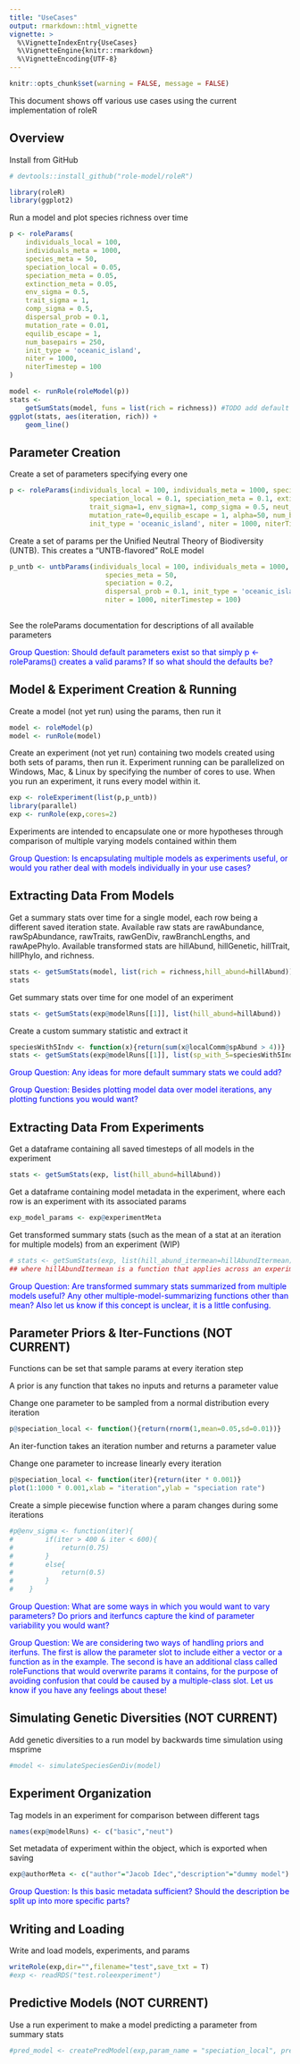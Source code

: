 ```yaml
---
title: "UseCases"
output: rmarkdown::html_vignette
vignette: >
  %\VignetteIndexEntry{UseCases}
  %\VignetteEngine{knitr::rmarkdown}
  %\VignetteEncoding{UTF-8}
---
```


```r
knitr::opts_chunk$set(warning = FALSE, message = FALSE) 
```

This document shows off various use cases using the current implementation of roleR

## Overview

Install from GitHub

```r

# devtools::install_github("role-model/roleR")

library(roleR)
library(ggplot2)
```

Run a model and plot species richness over time


```r

p <- roleParams(
    individuals_local = 100,
    individuals_meta = 1000,
    species_meta = 50,
    speciation_local = 0.05,
    speciation_meta = 0.05,
    extinction_meta = 0.05,
    env_sigma = 0.5,
    trait_sigma = 1,
    comp_sigma = 0.5,
    dispersal_prob = 0.1,
    mutation_rate = 0.01,
    equilib_escape = 1,
    num_basepairs = 250,
    init_type = 'oceanic_island',
    niter = 1000,
    niterTimestep = 100
)

model <- runRole(roleModel(p))
stats <-
    getSumStats(model, funs = list(rich = richness)) #TODO add default where all existing sumstats are added
ggplot(stats, aes(iteration, rich)) +
    geom_line()
```

## Parameter Creation

Create a set of parameters specifying every one

```r

p <- roleParams(individuals_local = 100, individuals_meta = 1000, species_meta = 100, 
                    speciation_local = 0.1, speciation_meta = 0.1, extinction_meta = 0.05, dispersal_prob = 0.1,
                    trait_sigma=1, env_sigma=1, comp_sigma = 0.5, neut_delta=1, env_comp_delta=1,
                    mutation_rate=0,equilib_escape = 1, alpha=50, num_basepairs = 250,
                    init_type = 'oceanic_island', niter = 1000, niterTimestep = 10)
```

Create a set of params per the Unified Neutral Theory of Biodiversity (UNTB).
This creates a "UNTB-flavored" RoLE model 

```r

p_untb <- untbParams(individuals_local = 100, individuals_meta = 1000, 
                        species_meta = 50, 
                        speciation = 0.2, 
                        dispersal_prob = 0.1, init_type = 'oceanic_island',
                        niter = 1000, niterTimestep = 100)   
    
```

See the roleParams documentation for descriptions of all available parameters 

<span style="color:blue">Group Question: Should default parameters exist so that simply p <- roleParams() creates a valid params? If so what should the defaults be? </span>

## Model & Experiment Creation & Running

Create a model (not yet run) using the params, then run it 

```r

model <- roleModel(p)
model <- runRole(model)

```

Create an experiment (not yet run) containing two models created using both sets of params, then run it.
Experiment running can be parallelized on Windows, Mac, & Linux by specifying the number of cores to use. 
When you run an experiment, it runs every model within it.

```r

exp <- roleExperiment(list(p,p_untb))
library(parallel)
exp <- runRole(exp,cores=2)

```

Experiments are intended to encapsulate one or more hypotheses through comparison of multiple varying models contained within them

<span style="color:blue">Group Question: Is encapsulating multiple models as experiments useful, or would you rather deal with models individually in your use cases? </span>

## Extracting Data From Models

Get a summary stats over time for a single model, each row being a different saved iteration state.
Available raw stats are rawAbundance, rawSpAbundance, rawTraits, rawGenDiv, rawBranchLengths, and rawApePhylo.
Available transformed stats are hillAbund, hillGenetic, hillTrait, hillPhylo, and richness.

```r

stats <- getSumStats(model, list(rich = richness,hill_abund=hillAbund))
stats

```

Get summary stats over time for one model of an experiment 

```r

stats <- getSumStats(exp@modelRuns[[1]], list(hill_abund=hillAbund)) 
``` 

Create a custom summary statistic and extract it 

```r

speciesWith5Indv <- function(x){return(sum(x@localComm@spAbund > 4))} 
stats <- getSumStats(exp@modelRuns[[1]], list(sp_with_5=speciesWith5Indv)) 

``` 

<span style="color:blue">Group Question: Any ideas for more default summary stats we could add? </span> 

<span style="color:blue">Group Question: Besides plotting model data over model iterations, any plotting functions you would want? </span> 

## Extracting Data From Experiments 

Get a dataframe containing all saved timesteps of all models in the experiment 

```r

stats <- getSumStats(exp, list(hill_abund=hillAbund)) 

``` 

Get a dataframe containing model metadata in the experiment, where each row is an experiment with its associated params 

```r

exp_model_params <- exp@experimentMeta 

``` 

Get transformed summary stats (such as the mean of a stat at an iteration for multiple models) from an experiment (WIP) 

```r

# stats <- getSumStats(exp, list(hill_abund_itermean=hillAbundItermean)) 
## where hillAbundItermean is a function that applies across an experiment rather than across a roleData 

``` 

<span style="color:blue">Group Question: Are transformed summary stats summarized from multiple models useful? Any other multiple-model-summarizing functions other than mean? Also let us know if this concept is unclear, it is a little confusing. </span> 

## Parameter Priors & Iter-Functions (NOT CURRENT) 

Functions can be set that sample params at every iteration step 

A prior is any function that takes no inputs and returns a parameter value 

Change one parameter to be sampled from a normal distribution every iteration 

```r

p@speciation_local <- function(){return(rnorm(1,mean=0.05,sd=0.01))} 

``` 

An iter-function takes an iteration number and returns a parameter value 

Change one parameter to increase linearly every iteration 

```r

p@speciation_local <- function(iter){return(iter * 0.001)} 
plot(1:1000 * 0.001,xlab = "iteration",ylab = "speciation rate") 

``` 

Create a simple piecewise function where a param changes during some iterations 

```r

#p@env_sigma <- function(iter){ 
#        if(iter > 400 & iter < 600){ 
#            return(0.75) 
#        } 
#        else{ 
#            return(0.5) 
#        } 
#    } 

``` 

<span style="color:blue">Group Question: What are some ways in which you would want to vary parameters? Do priors and iterfuncs capture the kind of parameter variability you would want? </span> 

<span style="color:blue">Group Question: We are considering two ways of handling priors and iterfuns. The first is allow the parameter slot to include either a vector or a function as in the example. The second is have an additional class called roleFunctions that would overwrite params it contains, for the purpose of avoiding confusion that could be caused by a multiple-class slot. Let us know if you have any feelings about these! </span> 


## Simulating Genetic Diversities (NOT CURRENT) 

Add genetic diversities to a run model by backwards time simulation using msprime 

```r

#model <- simulateSpeciesGenDiv(model) 

``` 

## Experiment Organization 

Tag models in an experiment for comparison between different tags 

```r

names(exp@modelRuns) <- c("basic","neut") 

``` 

Set metadata of experiment within the object, which is exported when saving 

```r

exp@authorMeta <- c("author"="Jacob Idec","description"="dummy model")

``` 

<span style="color:blue">Group Question: Is this basic metadata sufficient? Should the description be split up into more specific parts? </span> 

## Writing and Loading

Write and load models, experiments, and params 

```r

writeRole(exp,dir="",filename="test",save_txt = T) 
#exp <- readRDS("test.roleexperiment") 

``` 

## Predictive Models (NOT CURRENT) 

Use a run experiment to make a model predicting a parameter from summary stats 

```r

#pred_model <- createPredModel(exp,param_name = "speciation_local", preds=c("hill_abund1","hill_abund2")) 

``` 